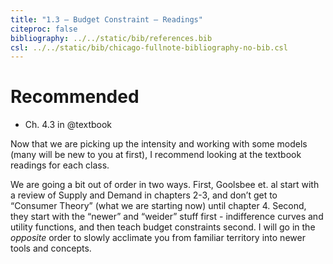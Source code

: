 ```yaml
---
title: "1.3 — Budget Constraint — Readings"
citeproc: false
bibliography: ../../static/bib/references.bib
csl: ../../static/bib/chicago-fullnote-bibliography-no-bib.csl
---
```


# Recommended

- <i class="fas fa-book"></i> Ch. 4.3 in @textbook

Now that we are picking up the intensity and working with some models (many will be new to you at first), I recommend looking at the textbook readings for each class.

We are going a bit out of order in two ways. First, Goolsbee et. al start with a review of Supply and Demand in chapters 2-3, and don't get to "Consumer Theory" (what we are starting now) until chapter 4. Second, they start with the "newer" and "weider" stuff first - indifference curves and utility functions, and then teach budget constraints second. I will go in the *opposite* order to slowly acclimate you from familiar territory into newer tools and concepts.